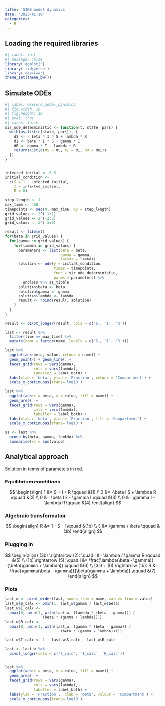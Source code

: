```yaml
---
title: 'SIRS model dynamics'
date: '2023-01-19'
categories:
  - R
---
```


## Loading the required libraries

```r
#| label: init
#| message: false
library('ggplot2')
library('tidyverse')
library('deSolve')
theme_set(theme_bw())
```

## Simulate ODEs
```r
#| label: explore_model_dynamics
#| fig.width: 10
#| fig.height: 10
#| eval: true
#| cache: false
sir_ode_deterministic <- function(t, state, pars) {
  with(as.list(c(state, pars)), {
    dS <- - beta * I * S + lambda * R
    dI <- beta * I * S - gamma * I
    dR <- gamma * I - lambda * R
    return(list(c(dS = dS, dI = dI, dR = dR)))
  }) 
}


infected_initial <- 0.5
initial_condition <- 
  c(S = 1 - infected_initial,
    I = infected_initial,
    R = 0)

step_length <- 1
max_time <- 100
timepoints <- seq(0, max_time, by = step_length)
grid_values <- 2^(-1:1)
grid_values <- 2^(-2:2)
grid_values <- 2^(-3:3)

result <- tibble()
for(beta in grid_values) {
  for(gamma in grid_values) {
    for(lambda in grid_values) {
      parameters <- list(beta = beta, 
                         gamma = gamma,
                         lambda = lambda)
      solution <- ode(y = initial_condition, 
                      times = timepoints,
                      func = sir_ode_deterministic,
                      parms = parameters) %>% 
        unclass %>% as_tibble
      solution$beta <- beta
      solution$gamma <- gamma
      solution$lambda <- lambda
      result <- rbind(result, solution)
    }
  }
}

result <- pivot_longer(result, cols = c('S', 'I', 'R'))

last <- result %>% 
  filter(time == max_time) %>% 
  mutate(name = factor(name, levels = c('S', 'I', 'R')))

last %>%
  ggplot(aes(beta, value, colour = name)) + 
  geom_point() + geom_line() +
  facet_grid(rows = vars(gamma), 
             cols = vars(lambda), 
             labeller = label_both) +
  labs(xlab = 'beta', ylab = 'Fraction', colour = 'Compartment') +
  scale_x_continuous(trans='log10')

last %>%
  ggplot(aes(x = beta, y = value, fill = name)) +
  geom_area() +
  facet_grid(rows = vars(gamma), 
             cols = vars(lambda), 
             labeller = label_both) +
  labs(xlab = 'beta', ylab = 'Fraction', fill = 'Compartment') +
  scale_x_continuous(trans='log10')

ss <- last %>% 
  group_by(beta, gamma, lambda) %>% 
  summarise(ss = sum(value))
```

## Analytical approach
Solution in terms of parameters in red.

### Equilibrium conditions

$$
\begin{align}
1 &= S + I + R  \qquad &(1) \\
0 &= -\beta I S + \lambda R \qquad &(2) \\
0 &= \beta I S - \gamma I \qquad &(3) \\ 
0 &= \gamma I - \lambda R \qquad &(4)
\end{align}
$$

### Algebraic transformation

$$ 
\begin{align}
R &= 1 - S - I \qquad &(1b) \\
S &= \gamma / \beta \qquad &(3b)
\end{align}
$$

### Plugging in

$$ 
\begin{align}
(3b) \rightarrow (2): \quad I &= \lambda / \gamma R  \qquad &(5) \\ 
(1b) \rightarrow (5): \quad I &= \frac{\lambda(\beta - \gamma)}{\beta(\gamma + \lambda)} \qquad &(6) \\
(3b) + (6) \rightarrow (1b): R &= \frac{\gamma(\beta - \gamma)}{\beta(\gamma + \lambda)} \qquad &(7)
\end{align}
$$

### Plots

```r
last_w <- pivot_wider(last, names_from = name, values_from = value)
last_w$S_calc <- pmin(1, last_w$gamma / last_w$beta)
last_w$I_calc <- 
  pmax(0, pmin(1, with(last_w, (lambda * (beta - gamma))) / 
                 (beta * (gamma + lambda))))
last_w$R_calc <- 
  pmax(0, pmin(1, with(last_w, (gamma * (beta - gamma)) / 
                         (beta * (gamma + lambda)))))

last_w$I_calc <- 1 - last_w$S_calc - last_w$R_calc

last <- last_w %>% 
  pivot_longer(cols = c('S_calc', 'I_calc', 'R_calc'))


last %>%
  ggplot(aes(x = beta, y = value, fill = name)) + 
  geom_area() +
  facet_grid(rows = vars(gamma), 
             cols = vars(lambda), 
             labeller = label_both) +
  labs(ylab = 'Fraction',  xlab = 'beta', colour = 'Compartment') +
  scale_x_continuous(trans='log10')
```
